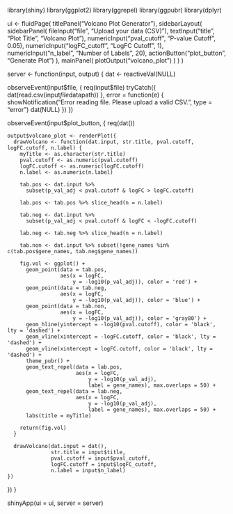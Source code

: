 library(shiny)
library(ggplot2)
library(ggrepel)
library(ggpubr)
library(dplyr)

ui <- fluidPage(
  titlePanel("Volcano Plot Generator"),
  sidebarLayout(
    sidebarPanel(
      fileInput("file", "Upload your data (CSV)"),
      textInput("title", "Plot Title", "Volcano Plot"),
      numericInput("pval_cutoff", "P-value Cutoff", 0.05),
      numericInput("logFC_cutoff", "LogFC Cutoff", 1),
      numericInput("n_label", "Number of Labels", 20),
      actionButton("plot_button", "Generate Plot")
    ),
    mainPanel(
      plotOutput("volcano_plot")
    )
  )
)

server <- function(input, output) {
  dat <- reactiveVal(NULL)
  
  observeEvent(input$file, {
    req(input$file)
    tryCatch({
      dat(read.csv(input$file$datapath))
    }, error = function(e) {
      showNotification("Error reading file. Please upload a valid CSV.", type = "error")
      dat(NULL)
    })
  })
  
  observeEvent(input$plot_button, {
    req(dat())
    
    output$volcano_plot <- renderPlot({
      drawVolcano <- function(dat.input, str.title, pval.cutoff, logFC.cutoff, n.label) {
        myTitle <- as.character(str.title)
        pval.cutoff <- as.numeric(pval.cutoff)
        logFC.cutoff <- as.numeric(logFC.cutoff)
        n.label <- as.numeric(n.label)
        
        tab.pos <- dat.input %>%
          subset(p_val_adj < pval.cutoff & logFC > logFC.cutoff)
        
        lab.pos <- tab.pos %>% slice_head(n = n.label)
        
        tab.neg <- dat.input %>%
          subset(p_val_adj < pval.cutoff & logFC < -logFC.cutoff)
        
        lab.neg <- tab.neg %>% slice_head(n = n.label)
        
        tab.non <- dat.input %>% subset(!gene_names %in% c(tab.pos$gene_names, tab.neg$gene_names))
        
        fig.vol <- ggplot() +
          geom_point(data = tab.pos,
                     aes(x = logFC,
                         y = -log10(p_val_adj)), color = 'red') +
          geom_point(data = tab.neg,
                     aes(x = logFC,
                         y = -log10(p_val_adj)), color = 'blue') +
          geom_point(data = tab.non,
                     aes(x = logFC,
                         y = -log10(p_val_adj)), color = 'gray80') +
          geom_hline(yintercept = -log10(pval.cutoff), color = 'black', lty = 'dashed') +
          geom_vline(xintercept = -logFC.cutoff, color = 'black', lty = 'dashed') +
          geom_vline(xintercept = logFC.cutoff, color = 'black', lty = 'dashed') +
          theme_pubr() +
          geom_text_repel(data = lab.pos,
                          aes(x = logFC,
                              y = -log10(p_val_adj),
                              label = gene_names), max.overlaps = 50) +
          geom_text_repel(data = lab.neg,
                          aes(x = logFC,
                              y = -log10(p_val_adj),
                              label = gene_names), max.overlaps = 50) +
          labs(title = myTitle)
        
        return(fig.vol)
      }
      
      drawVolcano(dat.input = dat(),
                  str.title = input$title,
                  pval.cutoff = input$pval_cutoff,
                  logFC.cutoff = input$logFC_cutoff,
                  n.label = input$n_label)
    })
  })
}

shinyApp(ui = ui, server = server)
